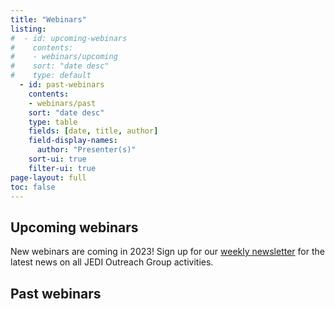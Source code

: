 ```yaml
---
title: "Webinars"
listing:
#  - id: upcoming-webinars
#    contents: 
#    - webinars/upcoming
#    sort: "date desc"
#    type: default
  - id: past-webinars
    contents: 
    - webinars/past
    sort: "date desc"
    type: table
    fields: [date, title, author]
    field-display-names: 
      author: "Presenter(s)"
    sort-ui: true
    filter-ui: true
page-layout: full
toc: false
---
```


## Upcoming webinars

New webinars are coming in 2023! Sign up for our [weekly newsletter](weekly-newsletter.qmd) for the latest news on all JEDI Outreach Group activities. 

<!--::: {#upcoming-webinars}
::: -->

## Past webinars

::: {#past-webinars}
:::

